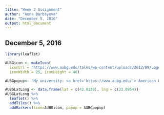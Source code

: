 ```yaml
---
title: "Week 2 Assignment"
author: "Anna Barbayeva"
date: "December 5, 2016"
output: html_document
---
```


## December 5, 2016
```r
library(leaflet)

AUBGicon <- makeIcon(
  iconUrl = "https://www.aubg.edu/talks/wp-content/uploads/2012/09/Logo-Non-Transparent.png",
  iconWidth = 25, iconHeight = 40)

AUBGpopup<- "My university: <a href='https://www.aubg.edu/'> American University in Bulgaria</a>"

AUBGLatLong <- data.frame(lat = c(42.0130), lng = c(23.0954))
AUBGLatLong %>%
  leaflet() %>%
  addTiles() %>%
  addMarkers(icon=AUBGicon, popup = AUBGpopup)
```
